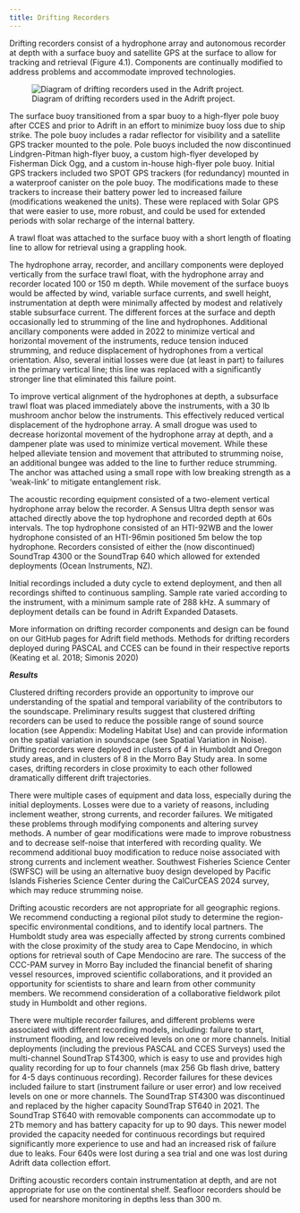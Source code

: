 ```yaml
---
title: Drifting Recorders
---
```


Drifting recorders consist of a hydrophone array and autonomous recorder at depth with a surface buoy and satellite GPS at the surface to allow for tracking and retrieval (Figure 4.1). Components are continually modified to address problems and accommodate improved technologies.

![Diagram of drifting recorders used in the Adrift project.](/figs/DriftingAcousticBuoyDiagram.jpg){#fig-DriftingAcousticBuoyDiagram fig-alt="Diagram showing components of drifting buoy. On the left is the pole float at the surface of the ocean, with a radar reflector on top, a satellite transmitter on the pole, a float and a weight to keep the pole buoy floating and upright. The pole buoy is attached by a rope to the small surface float with 100 m of rope with the instrumentation. Below the surface float is a sub-surface float, and the recorder with hydrophones at 100 m depth, and an anchor at the bottom of this rope."}

The surface buoy transitioned from a spar buoy to a high-flyer pole buoy after CCES and prior to Adrift in an effort to minimize buoy loss due to ship strike. The pole buoy includes a radar reflector for visibility and a satellite GPS tracker mounted to the pole. Pole buoys included the now discontinued Lindgren-Pitman high-flyer buoy, a custom high-flyer developed by Fisherman Dick Ogg, and a custom in-house high-flyer pole buoy. Initial GPS trackers included two SPOT GPS trackers (for redundancy) mounted in a waterproof canister on the pole buoy. The modifications made to these trackers to increase their battery power led to increased failure (modifications weakened the units). These were replaced with Solar GPS that were easier to use, more robust, and could be used for extended periods with solar recharge of the internal battery.

A trawl float was attached to the surface buoy with a short length of floating line to allow for retrieval using a grappling hook.

The hydrophone array, recorder, and ancillary components were deployed vertically from the surface trawl float, with the hydrophone array and recorder located 100 or 150 m depth. While movement of the surface buoys would be affected by wind, variable surface currents, and swell height, instrumentation at depth were minimally affected by modest and relatively stable subsurface current. The different forces at the surface and depth occasionally led to strumming of the line and hydrophones. Additional ancillary components were added in 2022 to minimize vertical and horizontal movement of the instruments, reduce tension induced strumming, and reduce displacement of hydrophones from a vertical orientation. Also, several initial losses were due (at least in part) to failures in the primary vertical line; this line was replaced with a significantly stronger line that eliminated this failure point.

To improve vertical alignment of the hydrophones at depth, a subsurface trawl float was placed immediately above the instruments, with a 30 lb mushroom anchor below the instruments. This effectively reduced vertical displacement of the hydrophone array. A small drogue was used to decrease horizontal movement of the hydrophone array at depth, and a dampener plate was used to minimize vertical movement. While these helped alleviate tension and movement that attributed to strumming noise, an additional bungee was added to the line to further reduce strumming. The anchor was attached using a small rope with low breaking strength as a 'weak-link' to mitigate entanglement risk.

The acoustic recording equipment consisted of a two-element vertical hydrophone array below the recorder. A Sensus Ultra depth sensor was attached directly above the top hydrophone and recorded depth at 60s intervals. The top hydrophone consisted of an HTI-92WB and the lower hydrophone consisted of an HTI-96min positioned 5m below the top hydrophone. Recorders consisted of either the (now discontinued) SoundTrap 4300 or the SoundTrap 640 which allowed for extended deployments (Ocean Instruments, NZ).

Initial recordings included a duty cycle to extend deployment, and then all recordings shifted to continuous sampling. Sample rate varied according to the instrument, with a minimum sample rate of 288 kHz. A summary of deployment details can be found in Adrift Expanded Datasets.

More information on drifting recorder components and design can be found on our GitHub pages for Adrift field methods. Methods for drifting recorders deployed during PASCAL and CCES can be found in their respective reports (Keating et al. 2018; Simonis 2020)

***Results***

Clustered drifting recorders provide an opportunity to improve our understanding of the spatial and temporal variability of the contributors to the soundscape. Preliminary results suggest that clustered drifting recorders can be used to reduce the possible range of sound source location (see Appendix: Modeling Habitat Use) and can provide information on the spatial variation in soundscape (see Spatial Variation in Noise). Drifting recorders were deployed in clusters of 4 in Humboldt and Oregon study areas, and in clusters of 8 in the Morro Bay Study area. In some cases, drifting recorders in close proximity to each other followed dramatically different drift trajectories.

There were multiple cases of equipment and data loss, especially during the initial deployments. Losses were due to a variety of reasons, including inclement weather, strong currents, and recorder failures. We mitigated these problems through modifying components and altering survey methods. A number of gear modifications were made to improve robustness and to decrease self-noise that interfered with recording quality. We recommend additional buoy modification to reduce noise associated with strong currents and inclement weather. Southwest Fisheries Science Center (SWFSC) will be using an alternative buoy design developed by Pacific Islands Fisheries Science Center during the CalCurCEAS 2024 survey, which may reduce strumming noise.

Drifting acoustic recorders are not appropriate for all geographic regions. We recommend conducting a regional pilot study to determine the region-specific environmental conditions, and to identify local partners. The Humboldt study area was especially affected by strong currents combined with the close proximity of the study area to Cape Mendocino, in which options for retrieval south of Cape Mendocino are rare. The success of the CCC-PAM survey in Morro Bay included the financial benefit of sharing vessel resources, improved scientific collaborations, and it provided an opportunity for scientists to share and learn from other community members. We recommend consideration of a collaborative fieldwork pilot study in Humboldt and other regions.

There were multiple recorder failures, and different problems were associated with different recording models, including: failure to start, instrument flooding, and low received levels on one or more channels. Initial deployments (including the previous PASCAL and CCES Surveys) used the multi-channel SoundTrap ST4300, which is easy to use and provides high quality recording for up to four channels (max 256 Gb flash drive, battery for 4-5 days continuous recording). Recorder failures for these devices included failure to start (instrument failure or user error) and low received levels on one or more channels. The SoundTrap ST4300 was discontinued and replaced by the higher capacity SoundTrap ST640 in 2021. The SoundTrap ST640 with removable components can accommodate up to 2Tb memory and has battery capacity for up to 90 days. This newer model provided the capacity needed for continuous recordings but required significantly more experience to use and had an increased risk of failure due to leaks. Four 640s were lost during a sea trial and one was lost during Adrift data collection effort.

Drifting acoustic recorders contain instrumentation at depth, and are not appropriate for use on the continental shelf. Seafloor recorders should be used for nearshore monitoring in depths less than 300 m.
